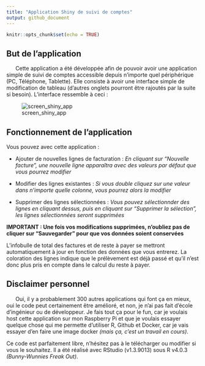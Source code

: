 ```yaml
---
title: "Application Shiny de suivi de comptes"
output: github_document
---
```


```r
knitr::opts_chunk$set(echo = TRUE)
```

## But de l'application

&nbsp;&nbsp;&nbsp;&nbsp;&nbsp;&nbsp;Cette application a été développée afin de pouvoir avoir une application simple de suivi de comptes accessible depuis n'importe quel périphérique (PC, Téléphone, Tablette). Elle consiste à avoir une interface simple de modification de tableau (d'autres onglets pourront être rajoutés par la suite si besoin). L'interface ressemble à ceci :

![screen_shiny_app](www/screen_shiny_1.png)

## Fonctionnement de l'application

Vous pouvez avec cette application :

*  Ajouter de nouvelles lignes de facturation : *En cliquant sur "Nouvelle facture", une nouvelle ligne apparaîtra avec des valeurs par défaut que vous pourrez modifier*

*  Modifier des lignes existantes : *Si vous double cliquez sur une valeur dans n'importe quelle colonne, vous pourrez alors la modifier*

*  Supprimer des lignes sélectionnées : *Vous pouvez sélectionnder des lignes en cliquant dessus, puis en cliquant sur "Supprimer la sélection", les lignes sélectionnées seront supprimées*

__IMPORTANT : Une fois vos modifications supprimées, n'oubliez pas de cliquer sur "Sauvegarder" pour que vos données soient conservées__

L'infobulle de total des factures et de reste à payer se mettront automatiquement à jour en fonction des données que vous entrerez. La coloration des lignes indique que le prélèvement est déjà passé et qu'il n'est donc plus pris en compte dans le calcul du reste à payer.

## Disclaimer personnel

&nbsp;&nbsp;&nbsp;&nbsp;&nbsp;&nbsp;Oui, il y a probablement 300 autres applications qui font ça en mieux, oui le code peut certainement être amélioré, et non, je n'ai pas fait d'école d'ingénieur ou de développeur. Je fais tout ça pour le fun, car je voulais host cette application sur mon Raspberry Pi et que je voulais essayer quelque chose qui me permette d'utiliser R, Github et Docker, car je vais essayer d'en faire une image docker *(mais ça, c'est un travail en cours)*.

Ce code est parfaitement libre, n'hésitez pas à le télécharger ou modifier si vous le souhaitez. Il a été réalisé avec RStudio (v1.3.9013) sous R v4.0.3 *(Bunny-Wunnies Freak Out)*.